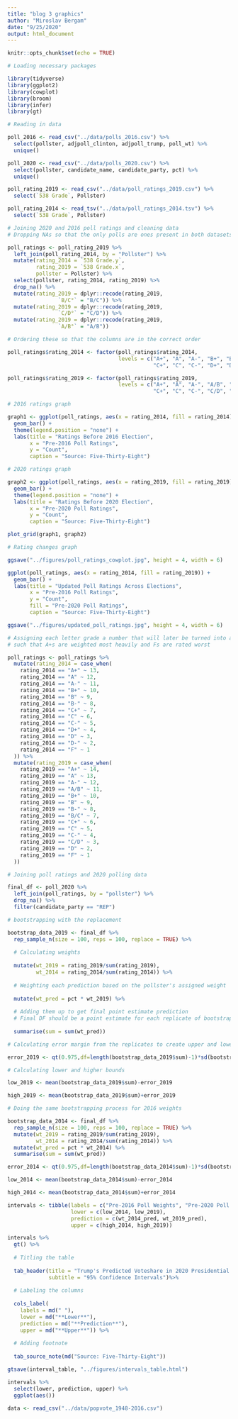 ```yaml
---
title: "blog 3 graphics"
author: "Miroslav Bergam"
date: "9/25/2020"
output: html_document
---
```


```r
knitr::opts_chunk$set(echo = TRUE)

# Loading necessary packages

library(tidyverse)
library(ggplot2)
library(cowplot)
library(broom)
library(infer)
library(gt)
```

```r

# Reading in data 

poll_2016 <- read_csv("../data/polls_2016.csv") %>%
  select(pollster, adjpoll_clinton, adjpoll_trump, poll_wt) %>%
  unique()

poll_2020 <- read_csv("../data/polls_2020.csv") %>%
  select(pollster, candidate_name, candidate_party, pct) %>%
  unique()

poll_rating_2019 <- read_csv("../data/poll_ratings_2019.csv") %>%
  select(`538 Grade`, Pollster)

poll_rating_2014 <- read_tsv("../data/poll_ratings_2014.tsv") %>%
  select(`538 Grade`, Pollster)

# Joining 2020 and 2016 poll ratings and cleaning data
# Dropping NAs so that the only polls are ones present in both datasets

poll_ratings <- poll_rating_2019 %>%
  left_join(poll_rating_2014, by = "Pollster") %>%
  mutate(rating_2014 = `538 Grade.y`,
         rating_2019 = `538 Grade.x`,
         pollster = Pollster) %>%
  select(pollster, rating_2014, rating_2019) %>%
  drop_na() %>%
  mutate(rating_2019 = dplyr::recode(rating_2019,
                `B/C°` = "B/C")) %>%
  mutate(rating_2019 = dplyr::recode(rating_2019,
                `C/D°` = "C/D")) %>%
  mutate(rating_2019 = dplyr::recode(rating_2019,
                `A/B°` = "A/B"))

# Ordering these so that the columns are in the correct order

poll_ratings$rating_2014 <- factor(poll_ratings$rating_2014, 
                                   levels = c("A+", "A", "A-", "B+", "B", "B-",
                                              "C+", "C", "C-", "D+", "D", "D-", "F"))

poll_ratings$rating_2019 <- factor(poll_ratings$rating_2019, 
                                   levels = c("A+", "A", "A-", "A/B", "B+", "B", "B-", "B/C",
                                              "C+", "C", "C-", "C/D", "D", "F"))

```

```r

# 2016 ratings graph

graph1 <- ggplot(poll_ratings, aes(x = rating_2014, fill = rating_2014)) +
  geom_bar() +
  theme(legend.position = "none") + 
  labs(title = "Ratings Before 2016 Election",
       x = "Pre-2016 Poll Ratings",
       y = "Count",
       caption = "Source: Five-Thirty-Eight")

# 2020 ratings graph

graph2 <- ggplot(poll_ratings, aes(x = rating_2019, fill = rating_2019)) +
  geom_bar() +
  theme(legend.position = "none") + 
  labs(title = "Ratings Before 2020 Election",
       x = "Pre-2020 Poll Ratings",
       y = "Count",
       caption = "Source: Five-Thirty-Eight")

plot_grid(graph1, graph2)

# Rating changes graph

ggsave("../figures/poll_ratings_cowplot.jpg", height = 4, width = 6)

ggplot(poll_ratings, aes(x = rating_2014, fill = rating_2019)) +
  geom_bar() +
  labs(title = "Updated Poll Ratings Across Elections",
       x = "Pre-2016 Poll Ratings",
       y = "Count",
       fill = "Pre-2020 Poll Ratings",
       caption = "Source: Five-Thirty-Eight")

ggsave("../figures/updated_poll_ratings.jpg", height = 4, width = 6)

```

```r

# Assigning each letter grade a number that will later be turned into a weight
# such that A+s are weighted most heavily and Fs are rated worst

poll_ratings <- poll_ratings %>% 
  mutate(rating_2014 = case_when(
    rating_2014 == "A+" ~ 13,
    rating_2014 == "A" ~ 12,
    rating_2014 == "A-" ~ 11,
    rating_2014 == "B+" ~ 10,
    rating_2014 == "B" ~ 9,
    rating_2014 == "B-" ~ 8,
    rating_2014 == "C+" ~ 7,
    rating_2014 == "C" ~ 6,
    rating_2014 == "C-" ~ 5,
    rating_2014 == "D+" ~ 4,
    rating_2014 == "D" ~ 3,
    rating_2014 == "D-" ~ 2,
    rating_2014 == "F" ~ 1
  )) %>%
  mutate(rating_2019 = case_when(
    rating_2019 == "A+" ~ 14,
    rating_2019 == "A" ~ 13,
    rating_2019 == "A-" ~ 12,
    rating_2019 == "A/B" ~ 11,
    rating_2019 == "B+" ~ 10,
    rating_2019 == "B" ~ 9,
    rating_2019 == "B-" ~ 8,
    rating_2019 == "B/C" ~ 7,
    rating_2019 == "C+" ~ 6,
    rating_2019 == "C" ~ 5,
    rating_2019 == "C-" ~ 4,
    rating_2019 == "C/D" ~ 3,
    rating_2019 == "D" ~ 2,
    rating_2019 == "F" ~ 1
  ))

# Joining poll ratings and 2020 polling data

final_df <- poll_2020 %>%
  left_join(poll_ratings, by = "pollster") %>%
  drop_na() %>%
  filter(candidate_party == "REP")

```

```r

# bootstrapping with the replacement 

bootstrap_data_2019 <- final_df %>%
  rep_sample_n(size = 100, reps = 100, replace = TRUE) %>%
  
  # Calculating weights
  
  mutate(wt_2019 = rating_2019/sum(rating_2019),
         wt_2014 = rating_2014/sum(rating_2014)) %>%
  
  # Weighting each prediction based on the pollster's assigned weight
  
  mutate(wt_pred = pct * wt_2019) %>%
  
  # Adding them up to get final point estimate prediction
  # Final DF should be a point estimate for each replicate of bootstrap
  
  summarise(sum = sum(wt_pred))

# Calculating error margin from the replicates to create upper and lower bound

error_2019 <- qt(0.975,df=length(bootstrap_data_2019$sum)-1)*sd(bootstrap_data_2019$sum)/sqrt(length(bootstrap_data_2019$sum))

# Calculating lower and higher bounds

low_2019 <- mean(bootstrap_data_2019$sum)-error_2019

high_2019 <- mean(bootstrap_data_2019$sum)+error_2019

# Doing the same bootstrapping process for 2016 weights

bootstrap_data_2014 <- final_df %>%
  rep_sample_n(size = 100, reps = 100, replace = TRUE) %>%
  mutate(wt_2019 = rating_2019/sum(rating_2019),
         wt_2014 = rating_2014/sum(rating_2014)) %>%
  mutate(wt_pred = pct * wt_2014) %>%
  summarise(sum = sum(wt_pred))

error_2014 <- qt(0.975,df=length(bootstrap_data_2014$sum)-1)*sd(bootstrap_data_2014$sum)/sqrt(length(bootstrap_data_2014$sum))

low_2014 <- mean(bootstrap_data_2014$sum)-error_2014

high_2014 <- mean(bootstrap_data_2014$sum)+error_2014

intervals <- tibble(labels = c("Pre-2016 Poll Weights", "Pre-2020 Poll Weights"),
                    lower = c(low_2014, low_2019),
                    prediction = c(wt_2014_pred, wt_2019_pred),
                    upper = c(high_2014, high_2019))

intervals %>%
  gt() %>%
  
  # Titling the table
  
  tab_header(title = "Trump's Predicted Voteshare in 2020 Presidential Election", 
             subtitle = "95% Confidence Intervals")%>%
  
  # Labeling the columns
  
  cols_label(
    labels = md(" "),
    lower = md("**Lower**"),
    prediction = md("**Prediction**"),
    upper = md("**Upper**")) %>%
  
  # Adding footnote 
  
  tab_source_note(md("Source: Five-Thirty-Eight"))

gtsave(interval_table, "../figures/intervals_table.html")


```

```r

intervals %>%
  select(lower, prediction, upper) %>%
  ggplot(aes())

```

```r

data <- read_csv("../data/popvote_1948-2016.csv")

```


